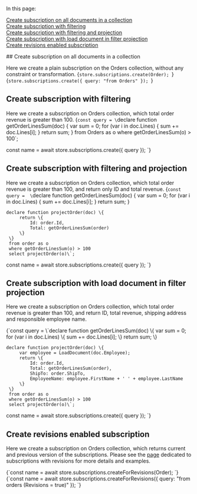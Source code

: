 
<Admonition type="note" title="">

In this page:  

[Create subscription on all documents in a collection](../../../client-api/data-subscriptions/creation/examples.mdx#create-subscription-on-all-documents-in-a-collection)  
[Create subscription with filtering](../../../client-api/data-subscriptions/creation/examples.mdx#create-subscription-with-filtering)  
[Create subscription with filtering and projection](../../../client-api/data-subscriptions/creation/examples.mdx#create-subscription-with-filtering-and-projection)  
[Create subscription with load document in filter projection](../../../client-api/data-subscriptions/creation/examples.mdx#create-subscription-with-load-document-in-filter-projection)  
[Create revisions enabled subscription](../../../client-api/data-subscriptions/creation/examples.mdx#create-revisions-enabled-subscription)  

</Admonition>
## Create subscription on all documents in a collection

Here we create a plain subscription on the Orders collection, without any constraint or transformation.
<Tabs groupId='languageSyntax'>
<TabItem value="Generic-syntax" label="Generic-syntax">
<CodeBlock language="js">
{`store.subscriptions.create(Order);
`}
</CodeBlock>
</TabItem>
<TabItem value="RQL-syntax" label="RQL-syntax">
<CodeBlock language="js">
{`store.subscriptions.create({ query: "from Orders" });
`}
</CodeBlock>
</TabItem>
</Tabs>



## Create subscription with filtering

Here we create a subscription on Orders collection, which total order revenue is greater than 100.
<TabItem value="create_filter_only_RQL" label="create_filter_only_RQL">
<CodeBlock language="js">
{`const query = \`declare function getOrderLinesSum(doc) \{
        var sum = 0;
        for (var i in doc.Lines) \{ sum += doc.Lines[i]; \}
        return sum;
    \}
    from Orders as o 
    where getOrderLinesSum(o) > 100\`;

const name = await store.subscriptions.create(\{ query \});
`}
</CodeBlock>
</TabItem>



## Create subscription with filtering and projection

Here we create a subscription on Orders collection, which total order revenue is greater than 100, and return only ID and total revenue.
<TabItem value="create_filter_and_projection_RQL" label="create_filter_and_projection_RQL">
<CodeBlock language="js">
{`const query = 
    \`declare function getOrderLinesSum(doc) \{
        var sum = 0; 
        for (var i in doc.Lines) \{ sum += doc.Lines[i]; \}
        return sum;
    \}

    declare function projectOrder(doc) \{
         return \{
             Id: order.Id,
             Total: getOrderLinesSum(order)
         \}
     \}
     from order as o 
     where getOrderLinesSum(o) > 100 
     select projectOrder(o)\`;

const name = await store.subscriptions.create(\{ query \});
`}
</CodeBlock>
</TabItem>



## Create subscription with load document in filter projection

Here we create a subscription on Orders collection, which total order revenue is greater than 100, and return ID, total revenue, shipping address and responsible employee name.

<TabItem value="create_filter_and_load_document_RQL" label="create_filter_and_load_document_RQL">
<CodeBlock language="js">
{`const query =
    \`declare function getOrderLinesSum(doc) \{
        var sum = 0;
        for (var i in doc.Lines) \{ sum += doc.Lines[i]; \}
        return sum;
    \}

    declare function projectOrder(doc) \{
         var employee = LoadDocument(doc.Employee);
         return \{
             Id: order.Id,
             Total: getOrderLinesSum(order),
             ShipTo: order.ShipTo,
             EmployeeName: employee.FirstName + ' ' + employee.LastName
         \}
     \}
     from order as o
     where getOrderLinesSum(o) > 100
     select projectOrder(o)\`;

const name = await store.subscriptions.create(\{ query \});
`}
</CodeBlock>
</TabItem>



## Create revisions enabled subscription

Here we create a subscription on Orders collection, which returns current and previous version of the subscriptions. 
Please see the [page](../../../client-api/data-subscriptions/advanced-topics/subscription-with-revisioning.mdx) dedicated to subscriptions with revisions for more details and examples.

<Tabs groupId='languageSyntax'>
<TabItem value="Generic-syntax" label="Generic-syntax">
<CodeBlock language="js">
{`const name = await store.subscriptions.createForRevisions(Order);
`}
</CodeBlock>
</TabItem>
<TabItem value="RQL-syntax" label="RQL-syntax">
<CodeBlock language="js">
{`const name = await store.subscriptions.createForRevisions({
    query: "from orders (Revisions = true)"
});
`}
</CodeBlock>
</TabItem>
</Tabs>




